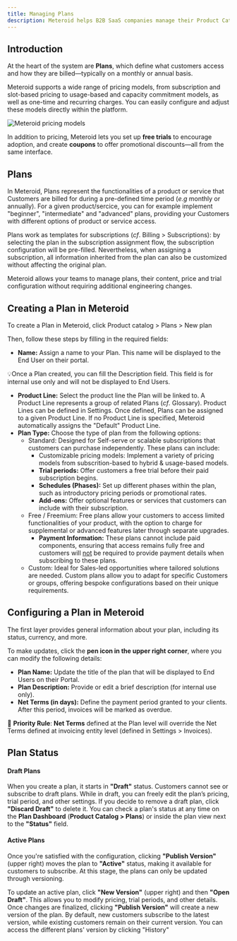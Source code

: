 ---
title: Managing Plans
description: Meteroid helps B2B SaaS companies manage their Product Catalog and pricing models efficiently, without requiring engineering support. 
---


## Introduction

At the heart of the system are **Plans**, which define what customers access and how they are billed—typically on a monthly or annual basis.

Meteroid supports a wide range of pricing models, from subscription and slot-based pricing to usage-based and capacity commitment models, as well as one-time and recurring charges. You can easily configure and adjust these models directly within the platform.

<img
  src="/public/meteroid-pricing-models.png"
  alt="Meteroid pricing models"
/>

In addition to pricing, Meteroid lets you set up **free trials** to encourage adoption, and create **coupons** to offer promotional discounts—all from the same interface.

## Plans

In Meteroid, Plans represent the functionalities of a product or service that Customers are billed for during a pre-defined time period (*e.g* monthly or annually). For a given product/sercice, you can for example implement "beginner", "intermediate" and "advanced" plans, providing your Customers with different options of product or service access.

Plans work as templates for subscriptions (*cf*. Billing > Subscriptions): by selecting the plan in the subscription assignment flow, the subscription configuration will be pre-filled. Nevertheless, when assigning a subscription, all information inherited from the plan can also be customized without affecting the original plan.

Meteroid allows your teams to manage plans, their content, price and trial configuration without requiring additional engineering changes.

## Creating a Plan in Meteroid

To create a Plan in Meteroid, click Product catalog > Plans > New plan

Then, follow these steps by filling in the required fields:

* **Name:** Assign a name to your Plan. This name will be displayed to the End User on their portal.

💡Once a Plan created, you can fill the Description field. This field is for internal use only and will not be displayed to End Users.

* **Product Line:** Select the product line the Plan will be linked to. A Product Line represents a group of related Plans (*cf*. Glossary). Product Lines can be defined in Settings. Once defined, Plans can be assigned to a given Product Line. If no Product Line is specified, Meteroid automatically assigns the "Default" Product Line.
* **Plan Type:** Choose the type of plan from the following options:
  * Standard: Designed for Self-serve or scalable subscriptions that customers can purchase independently. These plans can include:
    * Customizable pricing models: Implement a variety of pricing models from subscrition-based to hybrid & usage-based models.
    * **Trial periods:** Offer customers a free trial before their paid subscription begins.
    * **Schedules (Phases):** Set up different phases within the plan, such as introductory pricing periods or promotional rates.
    * **Add-ons:** Offer optional features or services that customers can include with their subscription.
  * Free / Freemium: Free plans allow your customers to access limited functionalities of your product, with the option to charge for supplemental or advanced features later through separate upgrades.
    * **Payment Information:** These plans cannot include paid components, ensuring that access remains fully free and customers will <u>not</u> be required to provide payment details when subscribing to these plans.
  * Custom: Ideal for Sales-led opportunities where tailored solutions are needed. Custom plans allow you to adapt for specific Customers or groups, offering bespoke configurations based on their unique requirements.

## Configuring a Plan in Meteroid

The first layer provides general information about your plan, including its status, currency, and more.

To make updates, click the **pen icon in the upper right corner**, where you can modify the following details:

* **Plan Name:** Update the title of the plan that will be displayed to End Users on their Portal.
* **Plan Description:** Provide or edit a brief description (for internal use only).
* **Net Terms (in days):** Define the payment period granted to your clients. After this period, invoices will be marked as overdue.

📌 **Priority Rule**: **Net Terms** defined at the Plan level will override the Net Terms defined at invoicing entity level (defined in Settings > Invoices).

## Plan Status

#### Draft Plans

When you create a plan, it starts in **"Draft"** status. Customers cannot see or subscribe to draft plans. While in draft, you can freely edit the plan’s pricing, trial period, and other settings. If you decide to remove a draft plan, click **"Discard Draft"** to delete it. You can check a plan's status at any time on the **Plan Dashboard** (**Product Catalog > Plans**) or inside the plan view next to the **"Status"** field.

#### Active Plans

Once you're satisfied with the configuration, clicking **"Publish Version"** (upper right) moves the plan to **"Active"** status, making it available for customers to subscribe. At this stage, the plans can only be updated through versioning.

To update an active plan, click **"New Version"** (upper right) and then **"Open Draft"**. This allows you to modify pricing, trial periods, and other details. Once changes are finalized, clicking **"Publish Version"** will create a new version of the plan. By default, new customers subscribe to the latest version, while existing customers remain on their current version. You can access the different plans' version by clicking "History"
